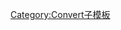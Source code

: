 {{convert/multi2{{{d}}}|{{convert/{{{d}}}|{{{1}}}|{{{2|}}}|{{{3|}}}|{{{4|}}}
|u=km/h
|n=kilomet{{{r}}} 每小時
|h=kilomet{{{r}}}-per-hour
|l=kilomet{{{r}}}s 每小時
|t=kilometres 每小時
|b=(5/18)
|j=-0.556302501-{{{j}}}}}|{{convert/{{{d}}}|{{{1}}}|{{{2|}}}|{{{3|}}}|{{{4|}}}
|u=mph
|n=mile per hour
|h=mile-per-hour
|l=miles per hour
|t=miles per hour
|b=0.44704
|j=-0.349653616-{{{j}}}}}}}<noinclude>
[[Category:Convert子模板]]
</noinclude>